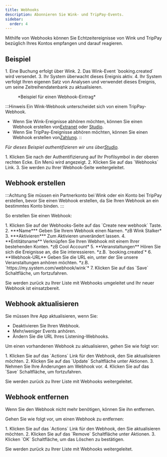```yaml
---
title: Webhooks
description: Abonnieren Sie Wink- und TripPay-Events.
sidebar:
  order: 4
---
```


Mithilfe von Webhooks können Sie Echtzeitereignisse von Wink und TripPay bezüglich Ihres Kontos empfangen und darauf reagieren.

## Beispiel

<Steps>
  1. Eine Buchung erfolgt über Wink.
  2. Das Wink-Event `booking.created` wird versendet.
  3. Ihr System überwacht dieses Ereignis aktiv.
  4. Ihr System verfolgt Ihren eigenen Satz von Analysen und verwendet dieses Ereignis, um seine Zeitreihendatenbank zu aktualisieren.
</Steps>


<figure>
  <CloudinaryImage width="350" height="215" resize="scale" quality="best" alt="Beispiel-Webhook" src="academy/webhook" errorImage="noimage_opaque_nyrtl0.png" />

  <figcaption>*Beispiel für einen Webhook-Eintrag*</figcaption>
</figure>


:::Hinweis
Ein Wink-Webhook unterscheidet sich von einem TripPay-Webhook.

* Wenn Sie Wink-Ereignisse abhören möchten, können Sie einen Webhook erstellen von[Extranet](https://extranet.wink.travel) oder [Studio](https://studio.wink.travel).
* Wenn Sie TripPay-Ereignisse abhören möchten, können Sie einen Webhook erstellen von[Zahlung](https://pay.wink.travel).
  ::

*Für dieses Beispiel authentifizieren wir uns über[Studio](https://studio.wink.travel).*

<Steps>
  1. Klicken Sie nach der Authentifizierung auf Ihr Profilsymbol in der oberen rechten Ecke. Ein Menü wird angezeigt.
  2. Klicken Sie auf das `Webhooks` Link.
  3. Sie werden zu Ihrer Webhook-Seite weitergeleitet.
</Steps>


## Webhook erstellen

:::Achtung
Sie müssen ein Partnerkonto bei Wink oder ein Konto bei TripPay erstellen, bevor Sie einen Webhook erstellen, da Sie Ihren Webhook an ein bestimmtes Konto binden.
:::

So erstellen Sie einen Webhook:

<Steps>
  1. Klicken Sie auf der Webhooks-Seite auf das `Create new webhook` Taste.
  2. ***Name*** Geben Sie Ihrem Webhook einen Namen. *zB Wink Stalker*
  3. ***Aktivieren*** Zum Aktivieren unverändert lassen.
  4. **Entitätsname** Verknüpfen Sie Ihren Webhook mit einem Ihrer bestehenden Konten. *zB Cool Account*
  5. **Veranstaltungen** Hören Sie sich die Ereignisse an, die Sie interessieren. *z.B. `booking.created`*
  6. **Webhook-URL** Geben Sie die URL ein, unter der Sie unsere Veranstaltungen anhören möchten. *z.B. `https://my.system.com/webhook/wink`*
  7. Klicken Sie auf das `Save` Schaltfläche, um fortzufahren.
</Steps>


Sie werden zurück zu Ihrer Liste mit Webhooks umgeleitet und Ihr neuer Webhook ist einsatzbereit.

## Webhook aktualisieren

Sie müssen Ihre App aktualisieren, wenn Sie:

* Deaktivieren Sie Ihren Webhook.
* Mehr/weniger Events anhören.
* Ändern Sie die URL Ihres Listening-Webhooks.

Um einen vorhandenen Webhook zu aktualisieren, gehen Sie wie folgt vor:

<Steps>
  1. Klicken Sie auf das `Actions` Link für den Webhook, den Sie aktualisieren möchten.
  2. Klicken Sie auf das `Update` Schaltfläche unter Aktionen.
  3. Nehmen Sie Ihre Änderungen am Webhook vor.
  4. Klicken Sie auf das `Save` Schaltfläche, um fortzufahren.
</Steps>


Sie werden zurück zu Ihrer Liste mit Webhooks weitergeleitet.

## Webhook entfernen

Wenn Sie den Webhook nicht mehr benötigen, können Sie ihn entfernen.

Gehen Sie wie folgt vor, um einen Webhook zu entfernen:

<Steps>
  1. Klicken Sie auf das `Actions` Link für den Webhook, den Sie aktualisieren möchten.
  2. Klicken Sie auf das `Remove` Schaltfläche unter Aktionen.
  3. Klicken `OK` Schaltfläche, um das Löschen zu bestätigen.
</Steps>


Sie werden zurück zu Ihrer Liste mit Webhooks weitergeleitet.

